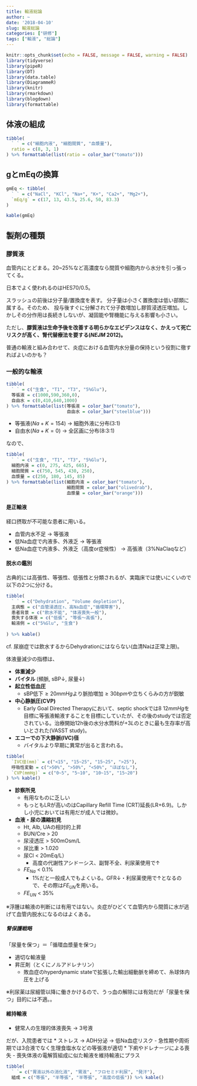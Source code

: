 ```yaml
---
title: 輸液総論
author: ~
date: '2018-04-10'
slug: 輸液総論
categories: ["研修"]
tags: ["輸液", "総論"]
---
```


```r
knitr::opts_chunk$set(echo = FALSE, message = FALSE, warning = FALSE)
library(tidyverse)
library(pipeR)
library(DT)
library(data.table)
library(DiagrammeR)
library(knitr)
library(rmarkdown)
library(blogdown)
library(formattable)
```

## 体液の組成

```r
tibble(
  ` ` = c("細胞内液", "細胞間質", "血漿量"),
  ratio = c(8, 3, 1)
) %>% formattable(list(ratio = color_bar("tomato")))

```


## gとmEqの換算

```r
gmEq <- tibble(
  ` ` = c("NaCl", "KCl", "Na+", "K+", "Ca2+", "Mg2+"),
  `mEq/g` = c(17, 13, 43.5, 25.6, 50, 83.3)
)

kable(gmEq)
```

## 製剤の種類

### 膠質液

血管内にとどまる。20~25%など高濃度なら間質や細胞内から水分を引っ張ってくる。

日本でよく使われるのはHES70/0.5。

スラッシュの前後は分子量/置換度を表す。
分子量は小さく置換度は低い部類に属する。そのため、
投与後すぐに分解されて分子数増加し膠質浸透圧増加。しかしその分作用は長続きしないが、凝固能や腎機能に与える影響も小さい。

ただし、**膠質液は生命予後を改善する明らかなエビデンスはなく、かえって死亡リスクが高く、腎代替療法を要する(*NEJM* 2012)。**

普通の輸液と組み合わせて、炎症における血管内水分量の保持という役割に徹すればよいのかも？


### 一般的な輸液

```r
tibble(
  ` ` = c("生食", "T1", "T3", "5%Glu"),
  等張液 = c(1000,590,360,0),
  自由水 = c(0,410,640,1000)
) %>% formattable(list(等張液 = color_bar("tomato"),
                       自由水 = color_bar("steelblue")))
```

* 等張液($Na + K = 154$) -> 細胞外液に分布(3:1)
* 自由水($Na + K = 0$) -> 全区画に分布(8:3:1)

なので、

```r
tibble(
  ` ` = c("生食", "T1", "T3", "5%Glu"),
  細胞内液 = c(0, 275, 425, 665),
  細胞間質 = c(750, 545, 430, 250),
  血漿量 = c(250, 180, 145, 85)
) %>% formattable(list(細胞内液 = color_bar("tomato"),
                       細胞間質 = color_bar("olivedrab"),
                       血漿量 = color_bar("orange")))
```

#### 是正輸液

経口摂取が不可能な患者に用いる。

* 血管内水不足 -> 等張液
* 低Na血症で内液多、外液乏 -> 等張液
* 低Na血症で内液多、外液乏（高度or症候性） -> 高張液（3%NaClaqなど）

#### 脱水の鑑別

古典的には高張性、等張性、低張性と分類されるが、実臨床では使いにくいので以下の2つに分ける。

```r
tibble(
  ` ` = c("Dehydration", "Volume depletion"),
  主病態 = c("血管浸透圧↑、高Na血症","循環障害"),
  患者背景 = c("飲水不能", "体液喪失一般"),
  喪失する体液 = c("低張", "等張〜高張"),
  輸液例 = c("5%Glu", "生食")
  
) %>% kable()
```

cf. 尿崩症では飲水するからDehydrationにはならない(血清Naは正常上限)。

体液量減少の指標は、

- **体重減少**
- **バイタル **(頻脈, sBP↓, 尿量↓)
- **起立性低血圧**
    - sBP低下$\ge20mmHg$より脈拍増加$\ge30bpm$や立ちくらみの方が鋭敏
- **中心静脈圧(CVP)**
    - Early Goal Directed Therapyにおいて、septic shockでは$8~12mmHg$を目標に等張液輸液することを目標にしていたが、その後のstudyでは否定されている。治療開始12h後の水分水筒料が$+3L$のときに最も生存率が高いとされた(VASST study)。
- **エコーでの下大静脈(IVC)径**
  - バイタルより早期に異常が出ると言われる。

```r
tibble(
  `IVC径(mm)` = c("<15", "15~25", "15~25", ">25"),
  呼吸性変動 = c(">50%", ">50%", "<50%", "ほぼなし"),
  `CVP(mmHg)` = c("0~5", "5~10", "10~15", "15~20")
) %>% kable()
```

- **診察所見**
    - 有用なものに乏しい
    - もっともLRが高いのはCapillary Refill Time (CRT)延長(LR$+6.9$)。しかし小児においては有用だが成人では微妙。
- **血液・尿の濃縮初見**
    - Ht, Alb, UAの相対的上昇
    - BUN/Cre > 20
    - 尿浸透圧 > 500mOsm/L
    - 尿比重 > 1.020
    - 尿Cl < 20mEq/L）
        - 高度の代謝性アシドーシス、副腎不全、利尿薬使用で↑
    - $FE_{Na}$ < 0.1% 
        - 1%だと一般成人でもよくいる。GFR↓・利尿薬使用で↑となるので、その際は$FE_{UN}$を用いる。
    - $FE_{UN}$ < 35%

※浮腫は輸液の判断には有用ではない。炎症がひどくて血管内から間質に水が逃げて血管内脱水になるのはよくある。

##### 腎保護戦略

「尿量を保つ」＝「循環血漿量を保つ」

- 適切な輸液量
- 昇圧剤（とくにノルアドレナリン）
  - 敗血症のhyperdynamic stateで拡張した輸出細動脈を締めて、糸球体内圧を上げる

※利尿薬は尿細管以降に働きかけるので、うっ血の解除には有効だが「尿量を保つ」目的には不適。。

#### 維持輸液

* 健常人の生理的体液喪失 -> 3号液

だが、入院患者では
* ストレス -> ADH分泌 -> 低Na血症リスク
  - 急性期や周術期では3合液でなく生理食塩水などの等張液が適切
* 下痢やドレナージによる喪失
  - 喪失体液の電解質組成に似た輸液を維持輸液にプラス
  
```r
tibble(
  ` `= c("胃液以外の消化液", "胃液", "フロセミド利尿", "発汗"),
  組成 = c("等張", "半等張", "半等張", "高度の低張")) %>% kable()
```


